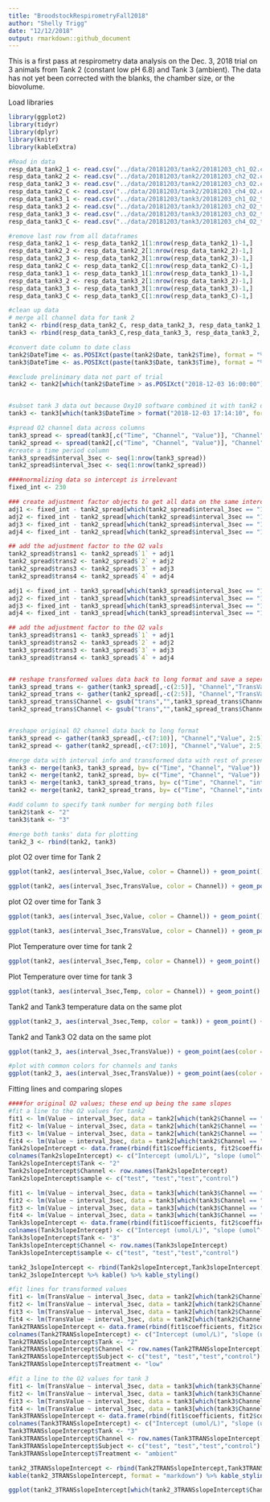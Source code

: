 ```yaml
---
title: "BroodstockRespirometryFall2018"
author: "Shelly Trigg"
date: "12/12/2018"
output: rmarkdown::github_document
---
```


This is a first pass at respirometry data analysis on the Dec. 3, 2018 trial on 3 animals from Tank 2 (constant low pH 6.8) and Tank 3 (ambient). The data has not yet been corrected with the blanks, the chamber size, or the biovolume.


Load libraries
```r
library(ggplot2)
library(tidyr)
library(dplyr)
library(knitr)
library(kableExtra)
```

```r
#Read in data
resp_data_tank2_1 <- read.csv("../data/20181203/tank2/20181203_ch1_O2.csv", skip = 1)
resp_data_tank2_2 <- read.csv("../data/20181203/tank2/20181203_ch2_O2.csv", skip = 1)
resp_data_tank2_3 <- read.csv("../data/20181203/tank2/20181203_ch3_O2.csv", skip = 1)
resp_data_tank2_C <- read.csv("../data/20181203/tank2/20181203_ch4_O2.csv", skip = 1)
resp_data_tank3_1 <- read.csv("../data/20181203/tank3/20181203_ch1_O2_tank3.csv", skip = 1)
resp_data_tank3_2 <- read.csv("../data/20181203/tank3/20181203_ch2_O2_tank3.csv", skip = 1)
resp_data_tank3_3 <- read.csv("../data/20181203/tank3/20181203_ch3_O2_tank3.csv", skip = 1)
resp_data_tank3_C <- read.csv("../data/20181203/tank3/20181203_ch4_O2_tank3.csv", skip = 1)

#remove last row from all dataframes
resp_data_tank2_1 <- resp_data_tank2_1[1:nrow(resp_data_tank2_1)-1,]
resp_data_tank2_2 <- resp_data_tank2_2[1:nrow(resp_data_tank2_2)-1,]
resp_data_tank2_3 <- resp_data_tank2_3[1:nrow(resp_data_tank2_3)-1,]
resp_data_tank2_C <- resp_data_tank2_C[1:nrow(resp_data_tank2_C)-1,]
resp_data_tank3_1 <- resp_data_tank3_1[1:nrow(resp_data_tank3_1)-1,]
resp_data_tank3_2 <- resp_data_tank3_2[1:nrow(resp_data_tank3_2)-1,]
resp_data_tank3_3 <- resp_data_tank3_3[1:nrow(resp_data_tank3_3)-1,]
resp_data_tank3_C <- resp_data_tank3_C[1:nrow(resp_data_tank3_C)-1,]
```


```r
#clean up data
# merge all channel data for tank 2
tank2 <- rbind(resp_data_tank2_C, resp_data_tank2_3, resp_data_tank2_1, resp_data_tank2_2)
tank3 <- rbind(resp_data_tank3_C,resp_data_tank3_3, resp_data_tank3_2, resp_data_tank3_1)

#convert date column to date class
tank2$DateTime <- as.POSIXct(paste(tank2$Date, tank2$Time), format = "%m/%d/%Y %H:%M:%S")
tank3$DateTime <- as.POSIXct(paste(tank3$Date, tank3$Time), format = "%m/%d/%Y %H:%M:%S")

#exclude prelinimary data not part of trial
tank2 <- tank2[which(tank2$DateTime > as.POSIXct("2018-12-03 16:00:00")),]


#subset tank 3 data out because Oxy10 software combined it with tank2 data
tank3 <- tank3[which(tank3$DateTime > format("2018-12-03 17:14:10", format = "%m/%d/%Y %H:%M:%S")),]

#spread O2 channel data across columns
tank3_spread <- spread(tank3[,c("Time", "Channel", "Value")], "Channel", "Value")
tank2_spread <- spread(tank2[,c("Time", "Channel", "Value")], "Channel", "Value")
#create a time period column
tank3_spread$interval_3sec <- seq(1:nrow(tank3_spread))
tank2_spread$interval_3sec <- seq(1:nrow(tank2_spread))
```

```r
####normalizing data so intercept is irrelevant
fixed_int <- 230

### create adjustment factor objects to get all data on the same intercept
adj1 <- fixed_int - tank2_spread[which(tank2_spread$interval_3sec == "1"),"1"]
adj2 <- fixed_int - tank2_spread[which(tank2_spread$interval_3sec == "1"),"2"]
adj3 <- fixed_int - tank2_spread[which(tank2_spread$interval_3sec == "1"),"3"]
adj4 <- fixed_int - tank2_spread[which(tank2_spread$interval_3sec == "1"),"4"]

## add the adjustment factor to the O2 vals
tank2_spread$trans1 <- tank2_spread$`1` + adj1
tank2_spread$trans2 <- tank2_spread$`2` + adj2
tank2_spread$trans3 <- tank2_spread$`3` + adj3
tank2_spread$trans4 <- tank2_spread$`4` + adj4

adj1 <- fixed_int - tank3_spread[which(tank3_spread$interval_3sec == "1"),"1"]
adj2 <- fixed_int - tank3_spread[which(tank3_spread$interval_3sec == "1"),"2"]
adj3 <- fixed_int - tank3_spread[which(tank3_spread$interval_3sec == "1"),"3"]
adj4 <- fixed_int - tank3_spread[which(tank3_spread$interval_3sec == "1"),"4"]

## add the adjustment factor to the O2 vals
tank3_spread$trans1 <- tank3_spread$`1` + adj1
tank3_spread$trans2 <- tank3_spread$`2` + adj2
tank3_spread$trans3 <- tank3_spread$`3` + adj3
tank3_spread$trans4 <- tank3_spread$`4` + adj4


## reshape transformed values data back to long format and save a seperate dataframe
tank3_spread_trans <- gather(tank3_spread[,-c(2:5)], "Channel","TransValue", 3:6)
tank2_spread_trans <- gather(tank2_spread[,-c(2:5)], "Channel","TransValue", 3:6)
tank3_spread_trans$Channel <- gsub("trans","",tank3_spread_trans$Channel)
tank2_spread_trans$Channel <- gsub("trans","",tank2_spread_trans$Channel)


#reshape original O2 channel data back to long format
tank3_spread <- gather(tank3_spread[,-c(7:10)], "Channel","Value", 2:5)
tank2_spread <- gather(tank2_spread[,-c(7:10)], "Channel","Value", 2:5)

#merge data with interval info and transformed data with rest of presens data
tank3 <- merge(tank3, tank3_spread, by= c("Time", "Channel", "Value"))
tank2 <- merge(tank2, tank2_spread, by= c("Time", "Channel", "Value"))
tank3 <- merge(tank3, tank3_spread_trans, by= c("Time", "Channel", "interval_3sec"))
tank2 <- merge(tank2, tank2_spread_trans, by= c("Time", "Channel","interval_3sec"))

#add column to specify tank number for merging both files
tank2$tank <- "2"
tank3$tank <- "3"

#merge both tanks' data for plotting
tank2_3 <- rbind(tank2, tank3)

```

plot O2 over time for Tank 2  
```r
ggplot(tank2, aes(interval_3sec,Value, color = Channel)) + geom_point() + geom_smooth(method='lm', se = FALSE) + facet_wrap(~Channel) + xlab("interval (3 seconds)") + ylab("umol O2/L") + ggtitle("O2 over time for tank2 respirometry trial 1, channel 4 = control")

ggplot(tank2, aes(interval_3sec,TransValue, color = Channel)) + geom_point() + xlab("interval (3 seconds)") + ylab("umol O2/L (scaled to intercept at 230umol/L)") + ggtitle("O2 over time for tank2 respirometry trial 1, channel 4 = control")
```

plot O2 over time for Tank 3  
```r
ggplot(tank3, aes(interval_3sec,Value, color = Channel)) + geom_point() + geom_smooth(method='lm', se = FALSE) + facet_wrap(~Channel) + xlab("interval (3 seconds)") + ylab("umol O2/L") + ggtitle("O2 over time for tank3 respirometry trial 1, channel 4 = control")

ggplot(tank3, aes(interval_3sec,TransValue, color = Channel)) + geom_point() + xlab("interval (3 seconds)") + ylab("umol O2/L (scaled to intercept at 230umol/L)") + ggtitle("O2 over time for tank3 respirometry trial 1, channel 4 = control")

```


Plot Temperature over time for tank 2
```r
ggplot(tank2, aes(interval_3sec,Temp, color = Channel)) + geom_point() + geom_smooth(method='lm', se = FALSE) + facet_wrap(~Channel) + xlab("interval (3 seconds)") + ylab("temperature (C)") + ggtitle("temperature over time for tank 2 respirometry trial 1")
```


Plot Temperature over time for tank 3
```r
ggplot(tank3, aes(interval_3sec,Temp, color = Channel)) + geom_point() + geom_smooth(method='lm', se = FALSE) + facet_wrap(~Channel) + xlab("interval (3 seconds)") + ylab("temperature (C)") + ggtitle("temperature over time for tank 3 respirometry trial 1")
```

Tank2 and Tank3 temperature data on the same plot
```r
ggplot(tank2_3, aes(interval_3sec,Temp, color = tank)) + geom_point() + facet_wrap(~Channel) + xlab("interval (3 seconds)") + ylab("temperature (C)") + ggtitle("temperature over time for respirometry trial 1")
```

Tank2 and Tank3 O2 data on the same plot
```r
ggplot(tank2_3, aes(interval_3sec,TransValue)) + geom_point(aes(color = paste(tank,Channel))) + xlab("time interval (3 seconds)") + ylab("umol O2/L") + ggtitle("change in O2 over time;  different color for each tank.channel combo")

#plot with common colors for channels and tanks
ggplot(tank2_3, aes(interval_3sec,TransValue)) + geom_point(aes(color = tank)) + scale_color_manual(values = c("black", "red", "blue", "green", "yellow", "darkgrey","magenta", "cyan", "darkgreen", "gold")) + geom_line(aes(interval_3sec, TransValue,color = paste(tank,Channel))) + theme_bw() + xlab("time interval (3 seconds)") + ylab("umol O2/L (scaled to intercept at 230umol/L)") + ggtitle("change in O2 over time;  common colors for tanks and channels")

```


Fitting lines and comparing slopes 
```r
####for original O2 values; these end up being the same slopes
#fit a line to the O2 values for tank2
fit1 <- lm(Value ~ interval_3sec, data = tank2[which(tank2$Channel == "1"),])
fit2 <- lm(Value ~ interval_3sec, data = tank2[which(tank2$Channel == "2"),])
fit3 <- lm(Value ~ interval_3sec, data = tank2[which(tank2$Channel == "3"),])
fit4 <- lm(Value ~ interval_3sec, data = tank2[which(tank2$Channel == "4"),])
Tank2slopeIntercept <- data.frame(rbind(fit1$coefficients, fit2$coefficients, fit3$coefficients, fit4$coefficients))
colnames(Tank2slopeIntercept) <- c("Intercept (umol/L)", "slope (umol^-L/time (3 sec.))")
Tank2slopeIntercept$Tank <- "2"
Tank2slopeIntercept$Channel <- row.names(Tank2slopeIntercept)
Tank2slopeIntercept$sample <- c("test", "test","test","control")

fit1 <- lm(Value ~ interval_3sec, data = tank3[which(tank3$Channel == "1"),])
fit2 <- lm(Value ~ interval_3sec, data = tank3[which(tank3$Channel == "2"),])
fit3 <- lm(Value ~ interval_3sec, data = tank3[which(tank3$Channel == "3"),])
fit4 <- lm(Value ~ interval_3sec, data = tank3[which(tank3$Channel == "4"),])
Tank3slopeIntercept <- data.frame(rbind(fit1$coefficients, fit2$coefficients, fit3$coefficients, fit4$coefficients))
colnames(Tank3slopeIntercept) <- c("Intercept (umol/L)", "slope (umol^-L/time (3 sec.))")
Tank3slopeIntercept$Tank <- "3"
Tank3slopeIntercept$Channel <- row.names(Tank3slopeIntercept)
Tank3slopeIntercept$sample <- c("test", "test","test","control")

tank2_3slopeIntercept <- rbind(Tank2slopeIntercept,Tank3slopeIntercept)
tank2_3slopeIntercept %>% kable() %>% kable_styling()
```

```r
#fit lines for transformed values
fit1 <- lm(TransValue ~ interval_3sec, data = tank2[which(tank2$Channel == "1"),])
fit2 <- lm(TransValue ~ interval_3sec, data = tank2[which(tank2$Channel == "2"),])
fit3 <- lm(TransValue ~ interval_3sec, data = tank2[which(tank2$Channel == "3"),])
fit4 <- lm(TransValue ~ interval_3sec, data = tank2[which(tank2$Channel == "4"),])
Tank2TRANSslopeIntercept <- data.frame(rbind(fit1$coefficients, fit2$coefficients, fit3$coefficients, fit4$coefficients))
colnames(Tank2TRANSslopeIntercept) <- c("Intercept (umol/L)", "slope (umol^-L/time (3 sec.))")
Tank2TRANSslopeIntercept$Tank <- "2"
Tank2TRANSslopeIntercept$Channel <- row.names(Tank2TRANSslopeIntercept)
Tank2TRANSslopeIntercept$Subject <- c("test", "test","test","control")
Tank2TRANSslopeIntercept$Treatment <- "low"

#fit a line to the O2 values for tank 3
fit1 <- lm(TransValue ~ interval_3sec, data = tank3[which(tank3$Channel == "1"),])
fit2 <- lm(TransValue ~ interval_3sec, data = tank3[which(tank3$Channel == "2"),])
fit3 <- lm(TransValue ~ interval_3sec, data = tank3[which(tank3$Channel == "3"),])
fit4 <- lm(TransValue ~ interval_3sec, data = tank3[which(tank3$Channel == "4"),])
Tank3TRANSslopeIntercept <- data.frame(rbind(fit1$coefficients, fit2$coefficients, fit3$coefficients, fit4$coefficients))
colnames(Tank3TRANSslopeIntercept) <- c("Intercept (umol/L)", "slope (umol^-L/time (3 sec.))")
Tank3TRANSslopeIntercept$Tank <- "3"
Tank3TRANSslopeIntercept$Channel <- row.names(Tank3TRANSslopeIntercept)
Tank3TRANSslopeIntercept$Subject <- c("test", "test","test","control")
Tank3TRANSslopeIntercept$Treatment <- "ambient"

tank2_3TRANSslopeIntercept <- rbind(Tank2TRANSslopeIntercept,Tank3TRANSslopeIntercept)
kable(tank2_3TRANSslopeIntercept, format = "markdown") %>% kable_styling(bootstrap_options = "striped", full_width = F)

```

```r
ggplot(tank2_3TRANSslopeIntercept[which(tank2_3TRANSslopeIntercept$Channel != "4"),c(2,6)]) + geom_boxplot(aes("Tank","slope (umol^-L/time (3 sec.))")) + ggtitle("boxplots of change in O2 for channels 1-3 (controls not included)")
```